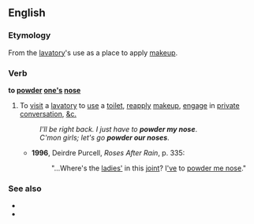 ==English==

===Etymology===
From the [[lavatory]]'s use as a place to apply [[makeup]].

===Verb===
'''to [[powder]] [[one's]] [[nose]]'''

# {{lb|en|euphemistic|typically of women}} To [[visit]] a [[lavatory]] to [[use]] a [[toilet]], [[reapply]] [[makeup]], {{context|when used of a group of women|lang=en}} [[engage]] in [[private]] [[conversation]], [[&c.]]
#: ''I'll be right back. I just have to '''powder my nose'''''.
#: ''C'mon girls; let's go '''powder our noses'''''.
#* '''1996''', Deirdre Purcell, ''Roses After Rain'', p. 335:
#*: "...Where's the [[ladies']] in this [[joint]]? I[['ve]] to [[powder one's nose|powder me nose]]."

===See also===
* {{l|en|powder room}}
* {{l|en|take a powder}}